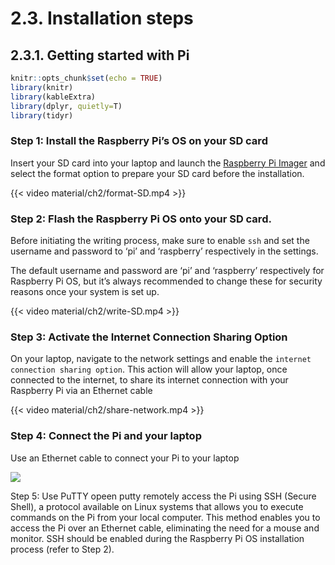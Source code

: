 # 2.3. Installation steps {.unnumbered}

## 2.3.1. Getting started with Pi

```r
knitr::opts_chunk$set(echo = TRUE)
library(knitr)
library(kableExtra)
library(dplyr, quietly=T)
library(tidyr)
```

### Step 1: Install the Raspberry Pi's OS on your SD card
Insert your SD card into your laptop and launch the [Raspberry Pi Imager](https://www.raspberrypi.com/software/) and select the format option to prepare your SD card before the installation.

{{< video material/ch2/format-SD.mp4 >}}

### Step 2: Flash the Raspberry Pi OS onto your SD card. 
Before initiating the writing process, make sure to enable `ssh` and set the username and password to 'pi' and 'raspberry' respectively in the settings.

::: {.callout-note}
The default username and password are 'pi' and 'raspberry' respectively for Raspberry Pi OS, but it's always recommended to change these for security reasons once your system is set up.
:::

{{< video material/ch2/write-SD.mp4 >}}

### Step 3: Activate the Internet Connection Sharing Option
On your laptop, navigate to the network settings and enable the `internet connection sharing option`. This action will allow your laptop, once connected to the internet, to share its internet connection with your Raspberry Pi via an Ethernet cable

{{< video material/ch2/share-network.mp4 >}}


### Step 4: Connect the Pi and your laptop
Use an Ethernet cable to connect your Pi to your laptop

![](material/ch2/connect-pi.jpg)

Step 5: Use PuTTY 
opeen putty remotely access the Pi using SSH (Secure Shell), a protocol available on Linux systems that allows you to execute commands on the Pi from your local computer. This method enables you to access the Pi over an Ethernet cable, eliminating the need for a mouse and monitor. SSH should be enabled during the Raspberry Pi OS installation process (refer to Step 2).
